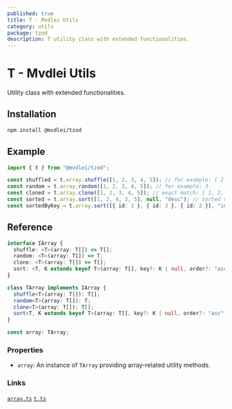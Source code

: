 ```yaml
---
published: true
title: T - Mvdlei Utils
category: utils
package: tzod
description: T utility class with extended functionalities.
---
```


# T - Mvdlei Utils

Utility class with extended functionalities.

## Installation

```bash
npm install @mvdlei/tzod
```

## Example

```typescript
import { t } from "@mvdlei/tzod";

const shuffled = t.array.shuffle([1, 2, 3, 4, 5]); // for example: [ 2, 1, 4, 5, 3 ]
const random = t.array.random([1, 2, 3, 4, 5]); // for example: 3
const cloned = t.array.clone([1, 2, 3, 4, 5]); // exact match: [ 1, 2, 3, 4, 5 ]
const sorted = t.array.sort([1, 2, 4, 3, 5], null, "desc"); // sorted descending: [ 5, 4, 3, 2, 1 ]
const sortedByKey = t.array.sort([{ id: 1 }, { id: 3 }, { id: 2 }], "id"); // sorted by key: [ { id: 1 }, { id: 2 }, { id: 3 } ]
```

## Reference

```typescript
interface IArray {
  shuffle: <T>(array: T[]) => T[];
  random: <T>(array: T[]) => T;
  clone: <T>(array: T[]) => T[];
  sort: <T, K extends keyof T>(array: T[], key?: K | null, order?: "asc" | "desc") => T[];
}

class TArray implements IArray {
  shuffle<T>(array: T[]): T[];
  random<T>(array: T[]): T;
  clone<T>(array: T[]): T[];
  sort<T, K extends keyof T>(array: T[], key?: K | null, order?: "asc" | "desc"): T[];
}

const array: TArray;
```

### Properties

- `array`: An instance of `TArray` providing array-related utility methods.

### Links

[`array.ts`](https://github.com/m10rten/suite/tree/main/packages/utils/src/array.ts)
[`t.ts`](https://github.com/m10rten/suite/tree/main/packages/utils/src/t.ts)
